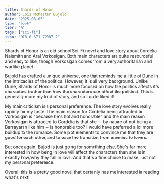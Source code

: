 ```yaml
---
title: Shards of Honor
author: Lois McMaster Bujold
date: "2025-03-05"
type: "book"
tier: "A"
tags: ["sci-fi"]
isbn: "978-0-671-72087-2"
---
```


Shards of Honor is an old school Sci-Fi novel and love story about Cordelia Naismith and Aral Vorkosigan. Both main characters are quite resourceful and easy to like, though Vorkosigan comes from a very authoritarian and warlike planet.

Bujold has crafted a unique universe, one that reminds me a little of Dune in the intricacies of the politics. However, it is all very background. Unlike Dune, Shards of Honor is much more focused on how the politics affects it's characters (rather than how the characters can affect the politics). This is generally more my kind of story, and so I quite liked it!

My main criticism is a personal preference. The love story evolves really rapidly for my taste. The main reason for Cordelia being attracted to Vorkosigan is "because he's hot and honorable" and the main reason Vorkosigan is attracted to Cordelia is that she -- by nature of not being a Barrayaran like him -- is honorable too? I would have preferred a lot more buildup to the romance. Some plot elements to convince me that they are good for each other, and to ease the transition from enemies to lovers.

But once again, Bujold is just going for something else. She's far more interested in how being in love will affect the characters than she is in exactly how/why they fall in love. And that's a fine choice to make, just not my personal preference.

Overall this is a pretty good novel that certainly has me interested in reading what's next!
